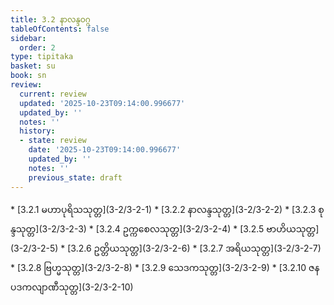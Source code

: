 ```yaml
---
title: 3.2 နာလန္ဒဝဂ္ဂ
tableOfContents: false
sidebar:
  order: 2
type: tipitaka
basket: su
book: sn
review:
  current: review
  updated: '2025-10-23T09:14:00.996677'
  updated_by: ''
  notes: ''
  history:
  - state: review
    date: '2025-10-23T09:14:00.996677'
    updated_by: ''
    notes: ''
    previous_state: draft
---
```



<ReviewStatus review={frontmatter.review} showDetails={true} />

<HypothesisAnnotation frontmatter={frontmatter} />

<DynamicBreadcrumb />



<TableOfContents book="sn" section="3.2">
* [3.2.1 မဟာပုရိသသုတ္တ](3-2/3-2-1)
* [3.2.2 နာလန္ဒသုတ္တ](3-2/3-2-2)
* [3.2.3 စုန္ဒသုတ္တ](3-2/3-2-3)
* [3.2.4 ဥက္ကစေလသုတ္တ](3-2/3-2-4)
* [3.2.5 ဗာဟိယသုတ္တ](3-2/3-2-5)
* [3.2.6 ဥတ္တိယသုတ္တ](3-2/3-2-6)
* [3.2.7 အရိယသုတ္တ](3-2/3-2-7)
* [3.2.8 ဗြဟ္မသုတ္တ](3-2/3-2-8)
* [3.2.9 သေဒကသုတ္တ](3-2/3-2-9)
* [3.2.10 ဇနပဒကလျာဏီသုတ္တ](3-2/3-2-10)
</TableOfContents>